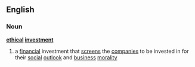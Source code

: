 ==English==
===Noun===
{{wikipediapar|ethical investing}}
'''[[ethical]] [[investment]]'''
# a [[financial]] investment that [[screen]]s the [[companies]] to be invested in for their [[social]] [[outlook]] and [[business]] [[morality]]